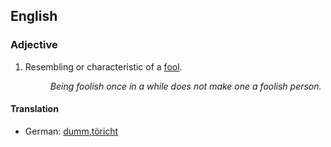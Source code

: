 ==English==

===Adjective===
#Resembling or characteristic of a [[fool]].
#: ''Being foolish once in a while does not make one a foolish person.''

====Translation====
*German: [[dumm]],[[töricht]]